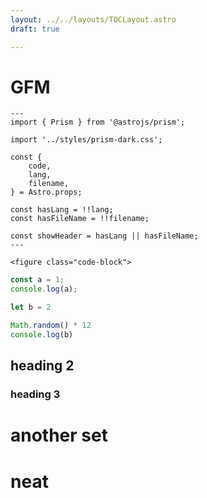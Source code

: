 ```yaml
---
layout: ../../layouts/TOCLayout.astro
draft: true

---
```



# GFM

```astro title="itsthetitle" filename="index.js" highlight="4"
---
import { Prism } from '@astrojs/prism';

import '../styles/prism-dark.css';

const {
    code,
    lang,
    filename,
} = Astro.props;

const hasLang = !!lang;
const hasFileName = !!filename;

const showHeader = hasLang || hasFileName;
---

<figure class="code-block">
```


```javascript
const a = 1;
console.log(a);

let b = 2

Math.random() * 12
console.log(b)


```

## heading 2
###  heading 3

# another set

# neat